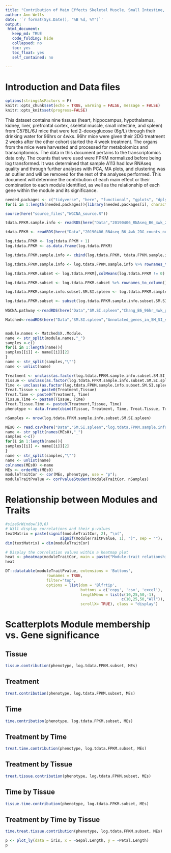 ```yaml
---
title: "Contribution of Main Effects Skeletal Muscle, Small Intestine, and Spleen"
author: Ann Wells
date: '`r format(Sys.Date(), "%B %d, %Y")`'
output:
 html_document:
   keep_md: TRUE
   code_folding: hide
   collapsed: no
   toc: yes
   toc_float: yes
   self_contained: no
   
---
```


# Introduction and Data files

```r
options(stringsAsFactors = F)
knitr::opts_chunk$set(echo = TRUE, warning = FALSE, message = FALSE)
knitr::opts_knit$set(progress=FALSE)
```

This dataset contains nine tissues (heart, hippocampus, hypothalamus, kidney, liver, prefrontal cortex, skeletal muscle, small intestine, and spleen) from C57BL/6J mice that were fed 2-deoxyglucose (6g/L) through their drinking water for 96hrs or 4wks. 96hr mice were given their 2DG treatment 2 weeks after the other cohort started the 4 week treatment. The organs from the mice were harvested and processed for metabolomics and transcriptomics. The data in this document pertains to the transcriptomics data only. The counts that were used were FPKM normalized before being log transformed. It was determined that sample A113 had low RNAseq quality and through further analyses with PCA, MA plots, and clustering was an outlier and will be removed for the rest of the analyses performed. This document will determine the contribution of each main effect or their combination to each module identified, as well as the relationship of each gene within the module and its significance.

```r
needed.packages <- c("tidyverse", "here", "functional", "gplots", "dplyr", "GeneOverlap", "R.utils", "reshape2","magrittr","data.table", "RColorBrewer","preprocessCore", "ARTool","emmeans", "phia", "gProfileR", "WGCNA","plotly", "pheatmap","downloadthis")
for(i in 1:length(needed.packages)){library(needed.packages[i], character.only = TRUE)}

source(here("source_files","WGCNA_source.R"))
```

```r
tdata.FPKM.sample.info <- readRDS(here("Data","20190406_RNAseq_B6_4wk_2DG_counts_phenotypes.RData"))

tdata.FPKM <- readRDS(here("Data","20190406_RNAseq_B6_4wk_2DG_counts_numeric.RData"))

log.tdata.FPKM <- log(tdata.FPKM + 1)
log.tdata.FPKM <- as.data.frame(log.tdata.FPKM)

log.tdata.FPKM.sample.info <- cbind(log.tdata.FPKM, tdata.FPKM.sample.info[,27238:27240])

log.tdata.FPKM.sample.info <- log.tdata.FPKM.sample.info %>% rownames_to_column() %>% filter(rowname != "A113") %>% column_to_rownames()

log.tdata.FPKM.subset <- log.tdata.FPKM[,colMeans(log.tdata.FPKM != 0) > 0.5] 

log.tdata.FPKM.subset <- log.tdata.FPKM.subset %>% rownames_to_column() %>% filter(rowname != "A113") %>% column_to_rownames()

log.tdata.FPKM.sample.info.subset.SM.SI.spleen <- log.tdata.FPKM.sample.info %>% rownames_to_column() %>% filter(Tissue %in% c("Skeletal Muscle", "Spleen", "Small Intestine")) %>% column_to_rownames()

log.tdata.FPKM.subset <- subset(log.tdata.FPKM.sample.info.subset.SM.SI.spleen, select = -c(Time,Treatment,Tissue))
  
WGCNA.pathway <-readRDS(here("Data","SM.SI.spleen","Chang_B6_96hr_4wk_gprofiler_pathway_annotation_list_SM_SI_spleen_WGCNA.RData"))

Matched<-readRDS(here("Data","SM.SI.spleen","Annotated_genes_in_SM_SI_spleen_WGCNA_Chang_B6_96hr_4wk.RData"))


module.names <- Matched$X..Module.
name <- str_split(module.names,"_")
samples <-c()
for(i in 1:length(name)){
samples[[i]] <- name[[i]][2]
}  
name <- str_split(samples,"\"")
name <- unlist(name)

Treatment <- unclass(as.factor(log.tdata.FPKM.sample.info.subset.SM.SI.spleen[,27238]))
Tissue <- unclass(as.factor(log.tdata.FPKM.sample.info.subset.SM.SI.spleen[,27239]))
Time <- unclass(as.factor(log.tdata.FPKM.sample.info.subset.SM.SI.spleen[,27237]))
Treat.Tissue <- paste0(Treatment,Tissue)
Treat.Time <- paste0(Treatment, Time)
Tissue.Time <- paste0(Tissue, Time)
Treat.Tissue.Time <- paste0(Treatment,Tissue, Time)
phenotype <- data.frame(cbind(Tissue, Treatment, Time, Treat.Tissue, Treat.Time, Tissue.Time, Treat.Tissue.Time))

nSamples <- nrow(log.tdata.FPKM.sample.info.subset.SM.SI.spleen)

MEs0 <- read.csv(here("Data","SM.SI.spleen","log.tdata.FPKM.sample.info.subset.SM.SI.spleen.WGCNA.module.eigens.csv"),header = T, row.names = 1)
name <- str_split(names(MEs0),"_")
samples <-c()
for(i in 1:length(name)){
samples[[i]] <- name[[i]][2]
}  
name <- str_split(samples,"\"")
name <- unlist(name)
colnames(MEs0) <-name
MEs <- orderMEs(MEs0)
moduleTraitCor <- cor(MEs, phenotype, use = "p");
moduleTraitPvalue <- corPvalueStudent(moduleTraitCor, nSamples)
```

# Relationship between Modules and Traits
```r
#sizeGrWindow(10,6)
# Will display correlations and their p-values
textMatrix = paste(signif(moduleTraitCor, 2), "\n(",
                        signif(moduleTraitPvalue, 1), ")", sep = "");
dim(textMatrix) = dim(moduleTraitCor)

# Display the correlation values within a heatmap plot
heat <- pheatmap(moduleTraitCor, main = paste("Module-trait relationships"), color=colorRampPalette(brewer.pal(n = 12, name = "Paired"))(10), cluster_rows = F, cluster_cols = F, fontsize_number = 4, angle_col = 45, number_color = "black", border_color = "white")
heat

DT::datatable(moduleTraitPvalue, extensions = 'Buttons',
                  rownames = TRUE, 
                  filter="top",
                  options = list(dom = 'Blfrtip',
                                 buttons = c('copy', 'csv', 'excel'),
                                 lengthMenu = list(c(10,25,50,-1),
                                                   c(10,25,50,"All")), 
                                 scrollX= TRUE), class = "display")
```


# Scatterplots Module membership vs. Gene significance {.tabset .tabset-fade .tabset-pills}
## Tissue {.tabset .tabset-fade .tabset-pills}
```r
tissue.contribution(phenotype, log.tdata.FPKM.subset, MEs)
```

## Treatment {.tabset .tabset-fade .tabset-pills}
```r
treat.contribution(phenotype, log.tdata.FPKM.subset, MEs)
```

## Time {.tabset .tabset-fade .tabset-pills}
```r
time.contribution(phenotype, log.tdata.FPKM.subset, MEs)
```

## Treatment by Time {.tabset .tabset-fade .tabset-pills}
```r
treat.time.contribution(phenotype, log.tdata.FPKM.subset, MEs)
```

## Treatment by Tissue {.tabset .tabset-fade .tabset-pills}
```r
treat.tissue.contribution(phenotype, log.tdata.FPKM.subset, MEs)
```

## Time by Tissue {.tabset .tabset-fade .tabset-pills}
```r
tissue.time.contribution(phenotype, log.tdata.FPKM.subset, MEs)
```

## Treatment by Time by Tissue {.tabset .tabset-fade .tabset-pills}
```r
time.treat.tissue.contribution(phenotype, log.tdata.FPKM.subset, MEs)
```

```r
p <- plot_ly(data = iris, x = ~Sepal.Length, y = ~Petal.Length)
p
```
